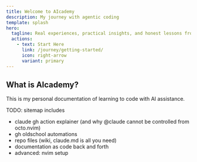 ```yaml
---
title: Welcome to AIcademy
description: My journey with agentic coding
template: splash
hero:
  tagline: Real experiences, practical insights, and honest lessons from using AI to code
  actions:
    - text: Start Here
      link: /journey/getting-started/
      icon: right-arrow
      variant: primary
---
```


## What is AIcademy?

This is my personal documentation of learning to code with AI assistance.

TODO:
sitemap includes
- claude gh action explainer (and why @claude cannot be controlled from octo.nvim)
- gh oldschool automations
- repo files (wiki, claude.md is all you need)
- documentation as code back and forth
- advanced: nvim setup 
